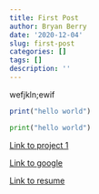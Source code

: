 ```yaml
---
title: First Post
author: Bryan Berry
date: '2020-12-04'
slug: first-post
categories: []
tags: []
description: ''
---
```

wefjkln;ewif
```r
print("hello world")
```


```py
print("hello world")
```

[Link to project 1](/project/project1/)

[Link to google](https://www.google.com)

[Link to resume](/project/Resume.pdf)
